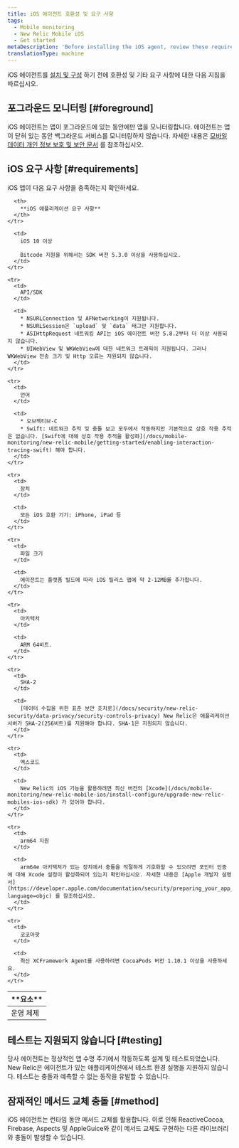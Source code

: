 ```yaml
---
title: iOS 에이전트 호환성 및 요구 사항
tags:
  - Mobile monitoring
  - New Relic Mobile iOS
  - Get started
metaDescription: 'Before installing the iOS agent, review these requirements.'
translationType: machine
---
```


iOS 에이전트를 [설치 및 구성](/docs/mobile-monitoring/new-relic-mobile-ios/get-started/ios-installation-configuration) 하기 전에 호환성 및 기타 요구 사항에 대한 다음 지침을 따르십시오.

## 포그라운드 모니터링 [#foreground]

iOS 에이전트는 앱이 포그라운드에 있는 동안에만 앱을 모니터링합니다. 에이전트는 앱이 닫혀 있는 동안 백그라운드 서비스를 모니터링하지 않습니다. 자세한 내용은 [모바일 데이터 개인 정보 보호 및 보안 문서](/docs/mobile-monitoring/new-relic-mobile/get-started/security-mobile-apps) 를 참조하십시오.

## iOS 요구 사항 [#requirements]

iOS 앱이 다음 요구 사항을 충족하는지 확인하세요.

<table>
  <thead>
    <tr>
      <th width={200}>
        **요소**
      </th>

      <th>
        **iOS 애플리케이션 요구 사항**
      </th>
    </tr>
  </thead>

  <tbody>
    <tr>
      <td>
        운영 체제
      </td>

      <td>
        iOS 10 이상

        Bitcode 지원을 위해서는 SDK 버전 5.3.0 이상을 사용하십시오.
      </td>
    </tr>

    <tr>
      <td>
        API/SDK
      </td>

      <td>
        * NSURLConnection 및 AFNetworking이 지원됩니다.
        * NSURLSession은 `upload` 및 `data` 태그만 지원합니다.
        * ASIHttpRequest 네트워킹 API는 iOS 에이전트 버전 5.8.2부터 더 이상 사용되지 않습니다.
        * UIWebView 및 WKWebView에 대한 네트워크 트래픽이 지원됩니다. 그러나 WKWebView 전송 크기 및 Http 오류는 지원되지 않습니다.
      </td>
    </tr>

    <tr>
      <td>
        언어
      </td>

      <td>
        * 오브젝티브-C
        * Swift: 네트워크 추적 및 충돌 보고 모두에서 작동하지만 기본적으로 상호 작용 추적은 없습니다. [Swift에 대해 상호 작용 추적을 활성화](/docs/mobile-monitoring/new-relic-mobile/getting-started/enabling-interaction-tracing-swift) 해야 합니다.
      </td>
    </tr>

    <tr>
      <td>
        장치
      </td>

      <td>
        모든 iOS 호환 기기: iPhone, iPad 등
      </td>
    </tr>

    <tr>
      <td>
        파일 크기
      </td>

      <td>
        에이전트는 플랫폼 빌드에 따라 iOS 릴리스 앱에 약 2-12MB를 추가합니다.
      </td>
    </tr>

    <tr>
      <td>
        아키텍처
      </td>

      <td>
        ARM 64비트.
      </td>
    </tr>

    <tr>
      <td>
        SHA-2
      </td>

      <td>
        [데이터 수집을 위한 표준 보안 조치로](/docs/security/new-relic-security/data-privacy/security-controls-privacy) New Relic은 애플리케이션 서버가 SHA-2(256비트)를 지원해야 합니다. SHA-1은 지원되지 않습니다.
      </td>
    </tr>

    <tr>
      <td>
        엑스코드
      </td>

      <td>
        New Relic의 iOS 기능을 활용하려면 최신 버전의 [Xcode](/docs/mobile-monitoring/new-relic-mobile-ios/install-configure/upgrade-new-relic-mobiles-ios-sdk) 가 있어야 합니다.
      </td>
    </tr>

    <tr>
      <td>
        arm64 지원
      </td>

      <td>
        arm64e 아키텍처가 있는 장치에서 충돌을 적절하게 기호화할 수 있으려면 포인터 인증에 대해 Xcode 설정이 활성화되어 있는지 확인하십시오. 자세한 내용은 [Apple 개발자 설명서](https://developer.apple.com/documentation/security/preparing_your_app_to_work_with_pointer_authentication?language=objc) 를 참조하십시오.
      </td>
    </tr>

    <tr>
      <td>
        코코아팟
      </td>

      <td>
        최신 XCFramework Agent를 사용하려면 CocoaPods 버전 1.10.1 이상을 사용하세요.
      </td>
    </tr>
  </tbody>
</table>

## 테스트는 지원되지 않습니다 [#testing]

당사 에이전트는 정상적인 앱 수명 주기에서 작동하도록 설계 및 테스트되었습니다. New Relic은 에이전트가 있는 애플리케이션에서 테스트 환경 실행을 지원하지 않습니다. 테스트는 충돌과 예측할 수 없는 동작을 유발할 수 있습니다.

## 잠재적인 메서드 교체 충돌 [#method]

iOS 에이전트는 런타임 동안 메서드 교체를 활용합니다. 이로 인해 ReactiveCocoa, Firebase, Aspects 및 AppleGuice와 같이 메서드 교체도 구현하는 다른 라이브러리와 충돌이 발생할 수 있습니다.